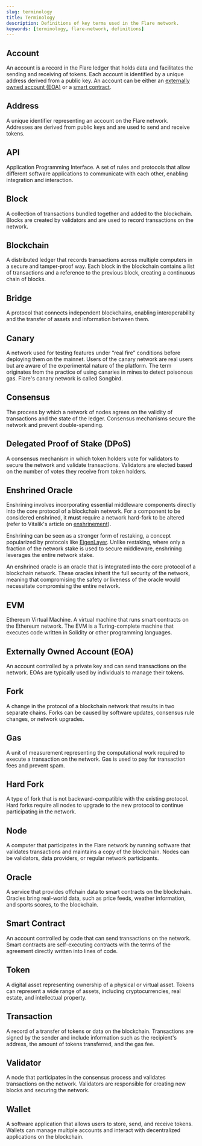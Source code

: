 ```yaml
---
slug: terminology
title: Terminology
description: Definitions of key terms used in the Flare network.
keywords: [terminology, flare-network, definitions]
---
```


## Account

An account is a record in the Flare ledger that holds data and facilitates the sending and receiving of tokens. Each account is identified by a unique address derived from a public key. An account can be either an [externally owned account (EOA)](#externally-owned-account-eoa) or a [smart contract](#smart-contract).

## Address

A unique identifier representing an account on the Flare network. Addresses are derived from public keys and are used to send and receive tokens.

## API

Application Programming Interface. A set of rules and protocols that allow different software applications to communicate with each other, enabling integration and interaction.

## Block

A collection of transactions bundled together and added to the blockchain. Blocks are created by validators and are used to record transactions on the network.

## Blockchain

A distributed ledger that records transactions across multiple computers in a secure and tamper-proof way. Each block in the blockchain contains a list of transactions and a reference to the previous block, creating a continuous chain of blocks.

## Bridge

A protocol that connects independent blockchains, enabling interoperability and the transfer of assets and information between them.

## Canary

A network used for testing features under “real fire” conditions before deploying them on the mainnet. Users of the canary network are real users but are aware of the experimental nature of the platform. The term originates from the practice of using canaries in mines to detect poisonous gas. Flare's canary network is called Songbird.

## Consensus

The process by which a network of nodes agrees on the validity of transactions and the state of the ledger. Consensus mechanisms secure the network and prevent double-spending.

## Delegated Proof of Stake (DPoS)

A consensus mechanism in which token holders vote for validators to secure the network and validate transactions. Validators are elected based on the number of votes they receive from token holders.

## Enshrined Oracle

Enshrining involves incorporating essential middleware components directly into the core protocol of a blockchain network. For a component to be considered enshrined, it **must** require a network hard-fork to be altered (refer to Vitalik's article on [enshrinement](https://vitalik.eth.limo/general/2023/09/30/enshrinement.html)).

Enshrining can be seen as a stronger form of restaking, a concept popularized by protocols like [EigenLayer](http://eigenlayer.xyz). Unlike restaking, where only a fraction of the network stake is used to secure middleware, enshrining leverages the entire network stake.

An enshrined oracle is an oracle that is integrated into the core protocol of a blockchain network. These oracles inherit the full security of the network, meaning that compromising the safety or liveness of the oracle would necessitate compromising the entire network.

## EVM

Ethereum Virtual Machine. A virtual machine that runs smart contracts on the Ethereum network. The EVM is a Turing-complete machine that executes code written in Solidity or other programming languages.

## Externally Owned Account (EOA)

An account controlled by a private key and can send transactions on the network. EOAs are typically used by individuals to manage their tokens.

## Fork

A change in the protocol of a blockchain network that results in two separate chains. Forks can be caused by software updates, consensus rule changes, or network upgrades.

## Gas

A unit of measurement representing the computational work required to execute a transaction on the network. Gas is used to pay for transaction fees and prevent spam.

## Hard Fork

A type of fork that is not backward-compatible with the existing protocol. Hard forks require all nodes to upgrade to the new protocol to continue participating in the network.

## Node

A computer that participates in the Flare network by running software that validates transactions and maintains a copy of the blockchain. Nodes can be validators, data providers, or regular network participants.

## Oracle

A service that provides offchain data to smart contracts on the blockchain. Oracles bring real-world data, such as price feeds, weather information, and sports scores, to the blockchain.

## Smart Contract

An account controlled by code that can send transactions on the network. Smart contracts are self-executing contracts with the terms of the agreement directly written into lines of code.

## Token

A digital asset representing ownership of a physical or virtual asset. Tokens can represent a wide range of assets, including cryptocurrencies, real estate, and intellectual property.

## Transaction

A record of a transfer of tokens or data on the blockchain. Transactions are signed by the sender and include information such as the recipient's address, the amount of tokens transferred, and the gas fee.

## Validator

A node that participates in the consensus process and validates transactions on the network. Validators are responsible for creating new blocks and securing the network.

## Wallet

A software application that allows users to store, send, and receive tokens. Wallets can manage multiple accounts and interact with decentralized applications on the blockchain.
